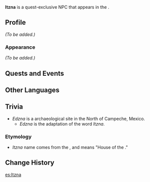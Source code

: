 {{Meta
<!-- Remove this template after adding the missing info -->
|missing_NPC_profile  = yes
<!--
|missing_NPC_idle     = yes
|missing_NPC_dialogue = yes
-->
}}
{{Character Infobox
|type             = Quest NPC
|image            = NPC Itzna.png
|realname         = <!-- Optional, if different from in-game name -->
|deceased         = <!-- Past (for deceased prior to events of the game) or free response -->
|region           = Natlan
|location         = Natlan
|affiliation      = Children of Echoes
|title            = 

|ancestry         = <!-- Clan/family -->
|father           = 
|mother           = 
|spouse           = 
|sibling          = 
|child            = 
|relative         = 

|voiceEN          = 
|voiceCN          = 
|voiceJP          = 
|voiceKR          = 
}}
'''Itzna''' is a quest-exclusive NPC that appears in the {{Quest|Pilgrimage of the Return of the Sacred Flame (Quest)}}.
<!--
==Location==
{{subst:#tag:gallery|
NPC Location {{subst:#titleparts:{{subst:PAGENAME}}}}.png{{subst:!}}{{subst:#titleparts:{{subst:PAGENAME}}}}'s location
NPC Location {{subst:#titleparts:{{subst:PAGENAME}}}} Context.png{{subst:!}}Additional context
}}
-->
==Profile==
<!--Detailed story/lore information goes here.-->
''(To be added.)''

===Appearance===
<!--Keep appearance section short and concise. Limit to 2 paragraphs with 3-4 sentences each.-->
''(To be added.)''

==Quests and Events==
{{Quests and Events}}
<!--
==Idle Quotes==
{{Dialogue Start}}
: {{DIcon|Idle}} {{Tx}}
:: {{A|VO {{subst:#titleparts:{{subst:PAGENAME}}}} 01.ogg}} "{{Tx}}"
{{Dialogue End}}

==Dialogue==
{{Dialogue Start}}
:'''{{subst:#titleparts:{{subst:PAGENAME}}}}:''' 
:{{DIcon}}
{{Dialogue End}}
<!--
==Event Dialogue==
===Event Name===
{{Dialogue Start}}
:'''{{subst:#titleparts:{{subst:PAGENAME}}}}:'''
{{Dialogue End}}
-->
==Other Languages==
{{Other Languages|default_hidden=1
|en      = Itzna
|zhs     = 伊兹娜
|zhs_rm  = Yīzīnà
|zht     = 伊茲娜
|zht_rm  = Yīzīnà
|ja      = イズナ
|ko      = 이츠나
|es      = Itzna
|fr      = Itzna
|ru      = Ицна
|th      = Itzna
|vi      = Itzna
|de      = Itzna
|id      = Itzna
|pt      = Itzna
|tr      = Itzna
|it      = Itzna
}}

==Trivia==
* ''Edzna'' is a {{w|Maya_civilization|Mayan}} archaeological site in the North of Campeche, Mexico.
** ''Edzna'' is the {{w|Yucatec_Maya_language|Yucatec Maya}} adaptation of the {{w|Chontal_Maya|Chontal Mayan}} word ''Itzna''.
===Etymology=== 
* ''Itzna'' name comes from the {{w|Chontal_Maya|Chontal Mayans}}, and means "House of the ''{{w|Itza_people|Itzaes}}''."

==Change History==
{{Change History|5.0}}
<!--
==References==
{{Reflist}}
-->

[[es:Itzna]]